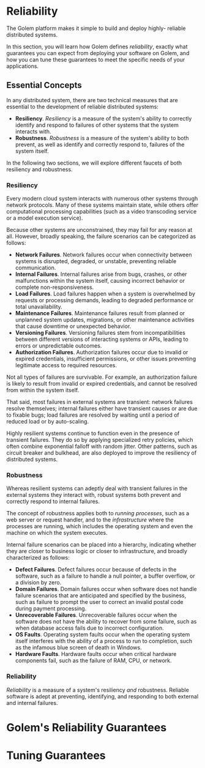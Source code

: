 
# Reliability

The Golem platform makes it simple to build and deploy highly-
reliable distributed systems.

In this section, you will learn how Golem defines _reliability_,
exactly what guarantees you can expect from deploying your 
software on Golem, and how you can tune these guarantees to 
meet the specific needs of your applications.

## Essential Concepts

In any distributed system, there are two technical measures that 
are essential to the development of reliable distributed systems:

 * **Resiliency**. _Resiliency_ is a measure of the system's ability 
   to correctly identify and respond to failures of other systems that 
   the system interacts with.
 * **Robustness**. _Robustness_ is a measure of the system's ability 
   to both prevent, as well as identify and correctly respond to, 
   failures of the system itself.

In the following two sections, we will explore different faucets of 
both resiliency and robustness.

### Resiliency

Every modern cloud system interacts with numerous other systems through
network protocols. Many of these systems maintain state, while others 
offer computational processing capabilities (such as a video transcoding 
service or a model execution service).

Because other systems are unconstrained, they may fail for any 
reason at all. However, broadly speaking, the failure scenarios can 
be categorized as follows:

 * **Network Failures**. Network failures occur when connectivity 
   between systems is disrupted, degraded, or unstable, preventing 
   reliable communication.
 * **Internal Failures**.  Internal failures arise from bugs, crashes,
   or other malfunctions within the system itself, causing incorrect 
   behavior or complete non-responsiveness.
 * **Load Failures**. Load failures happen when a system is overwhelmed 
   by requests or processing demands, leading to degraded performance 
   or total unavailability.
 * **Maintenance Failures**. Maintenance failures result from planned 
   or unplanned system updates, migrations, or other maintenance 
   activities that cause downtime or unexpected behavior.
 * **Versioning Failures**. Versioning failures stem from 
   incompatibilities between different versions of interacting systems 
   or APIs, leading to errors or unpredictable outcomes.
 * **Authorization Failures**. Authorization failures occur due to 
   invalid or expired credentials, insufficient permissions, or other 
   issues preventing legitimate access to required resources.

Not all types of failures are survivable. For example, an authorization 
failure is likely to result from invalid or expired credentials, and 
cannot be resolved from within the system itself.

That said, most failures in external systems are transient: network 
failures resolve themselves; internal failures either have 
transient causes or are due to fixable bugs; load failures are resolved 
by waiting until a period of reduced load or by auto-scaling.

Highly resilient systems continue to function even in the presence of 
transient failures. They do so by applying specialized retry policies, 
which often combine exponential falloff with random jitter. Other 
patterns, such as circuit breaker and bulkhead, are also deployed to 
improve the resiliency of distributed systems.

### Robustness

Whereas resilient systems can adeptly deal with transient failures in 
the external systems they interact with, robust systems both prevent 
and correctly respond to internal failures.

The concept of robustness applies both to *running processes*, such as 
a web server or request handler, and to the *infrastructure* where the 
processes are running, which includes the operating system and even 
the machine on which the system executes.

Internal failure scenarios can be placed into a hierarchy, indicating
whether they are closer to business logic or closer to infrastructure,
and broadly characterized as follows:

 * **Defect Failures**. Defect failures occur because of defects in 
   the software, such as a failure to handle a null pointer, a 
   buffer overflow, or a division by zero.
 * **Domain Failures**. Domain failures occur when software does not 
   handle failure scenarios that are anticipated and specified by the 
   business, such as failure to prompt the user to correct an invalid 
   postal code during payment processing.
 * **Unrecoverable Failures**. Unrecoverable failures occur when 
   the software does not have the ability to recover from some failure, 
   such as when database access fails due to incorrect configuration.
 * **OS Faults**. Operating system faults occur when the operating 
   system itself interferes with the ability of a process to run to 
   completion, such as the infamous blue screen of death in Windows.
 * **Hardware Faults**. Hardware faults occur when critical hardware 
   components fail, such as the failure of RAM, CPU, or network. 
  

### Reliability

_Reliability_ is a measure of a system's resiliency *and* robustness. 
Reliable software is adept at preventing, identifying, and responding to 
both external and internal failures.

# Golem's Reliability Guarantees


# Tuning Guarantees
